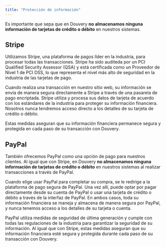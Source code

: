 ```yaml
---
title: "Protección de información"
---
```



Es importante que sepa que en Douvery **no almacenamos ninguna información de tarjetas de crédito o débito** en nuestros sistemas.

## Stripe
Utilizamos Stripe, una plataforma de pagos líder en la industria, para procesar todas las transacciones. Stripe ha sido auditeda por un PCI Qualified Security Assessor (QSA) y está certificada como un Proveedor de Nivel 1 de PCI DSS, lo que representa el nivel más alto de seguridad en la industria de las tarjetas de pago.

Cuando realiza una transacción en nuestro sitio web, su información se envía de manera segura directamente a Stripe a través de una pasarela de pago encriptada. Stripe utiliza y procesa sus datos de tarjeta de acuerdo con los estándares de la industria para proteger su información financiera. Nosotros nunca tendremos acceso directo a los detalles de su tarjeta de crédito o débito.

Estas medidas aseguran que su información financiera permanece segura y protegida en cada paso de su transacción con Douvery.

## PayPal

También ofrecemos PayPal como una opción de pago para nuestros clientes. Al igual que con Stripe, en Douvery **no almacenamos ninguna información de tarjetas de crédito o débito** en nuestros sistemas al realizar transacciones a través de PayPal.

Cuando elige usar PayPal para completar su compra, se le redirige a la plataforma de pago segura de PayPal. Una vez allí, puede optar por pagar directamente desde su cuenta de PayPal o usar una tarjeta de crédito o débito a través de la interfaz de PayPal. En ambos casos, toda su información financiera se maneja y almacena de manera segura por PayPal, y nunca tenemos acceso a los detalles de su tarjeta o cuenta.

PayPal utiliza medidas de seguridad de última generación y cumple con todas las regulaciones de la industria para garantizar la seguridad de su información. Al igual que con Stripe, estas medidas aseguran que su información financiera esté segura y protegida durante cada paso de su transacción con Douvery.

 